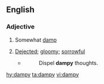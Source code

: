 ==English==

===Adjective===
{{head|en|adjective}}

# {{label|en|obsolete}} Somewhat [[damp]]
# {{label|en|obsolete}} [[dejected|Dejected]]; [[gloomy]]; [[sorrowful]]
#* {{rfquotek|Drayton}}
#*: Dispel '''dampy''' thoughts.

[[hy:dampy]]
[[ta:dampy]]
[[vi:dampy]]